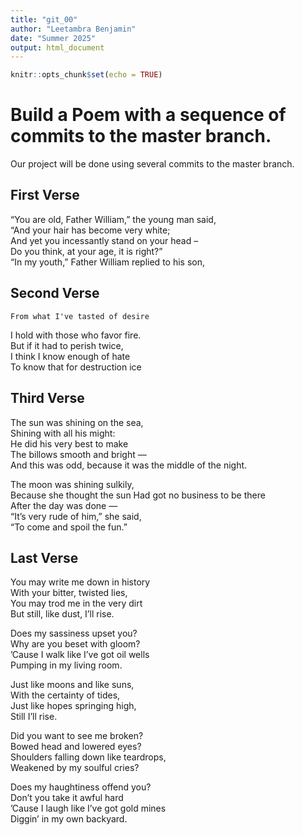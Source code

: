 ```yaml
---
title: "git_00"
author: "Leetambra Benjamin"
date: "Summer 2025"
output: html_document
---
```


```r
knitr::opts_chunk$set(echo = TRUE)
```
# Build a Poem with a sequence of commits to the master branch.
Our project will be done using several commits to the master branch.
<!-- Do not modify or change any text in "!--" bracketed areas such as this --- these are instructions to
you, if you change any of this the git program will notice it and compromise your git merging strategy !-->

## First Verse 
<!--Put the first five lines of a poem by Lewis Carrol in this section!-->
“You are old, Father William,” the young man said,      
“And your hair has become very white;    
And yet you incessantly stand on your head –  
Do you think, at your age, it is right?”  
“In my youth,” Father William replied to his son,  
  
## Second Verse
<!--Put the first five lines of a poem by Robert Frost here!-->
    From what I've tasted of desire  
  I hold with those who favor fire.  
  But if it had to perish twice,  
  I think I know enough of hate  
  To know that for destruction ice  
  
## Third Verse
<!--Put the first two verses of The Walrus and the Carpenter here!-->

The sun was shining on the sea,  
Shining with all his might:  
He did his very best to make  
The billows smooth and bright —  
And this was odd, because it was the middle of the night.  

The moon was shining sulkily,  
      Because she thought the sun 
Had got no business to be there  
      After the day was done —  
"It's very rude of him," she said,  
      "To come and spoil the fun."  
  


## Last Verse
<!--Put a short poem of your choice 8-20 lines,here!-->
You may write me down in history  
With your bitter, twisted lies,  
You may trod me in the very dirt  
But still, like dust, I'll rise.  
  
Does my sassiness upset you?  
Why are you beset with gloom?  
’Cause I walk like I've got oil wells  
Pumping in my living room.  
  
Just like moons and like suns,  
With the certainty of tides,  
Just like hopes springing high,  
Still I'll rise.  
  
Did you want to see me broken?  
Bowed head and lowered eyes?  
Shoulders falling down like teardrops,  
Weakened by my soulful cries?  
  
Does my haughtiness offend you?  
Don't you take it awful hard  
’Cause I laugh like I've got gold mines  
Diggin’ in my own backyard.  
  




